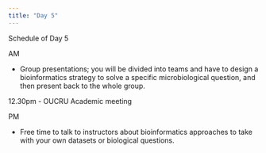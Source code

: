 ```yaml
---
title: "Day 5"
---
```


Schedule of Day 5

AM

* Group presentations; you will be divided into teams and have to design a bioinformatics strategy to solve a specific microbiological question, and then present back to the whole group.

12.30pm - OUCRU Academic meeting

PM

* Free time to talk to instructors about bioinformatics approaches to take with your own datasets or biological questions.

